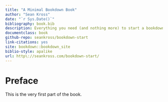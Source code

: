 --- 
title: "A Minimal Bookdown Book"
author: "Sean Kross"
date: "`r Sys.Date()`"
bibliography: book.bib
description: Everything you need (and nothing more) to start a bookdown book.
documentclass: book
github-repo: seankross/bookdown-start
link-citations: yes
site: bookdown::bookdown_site
biblio-style: apalike
url: http\://seankross.com/bookdown-start/
---

# Preface {-}

This is the very first part of the book.
